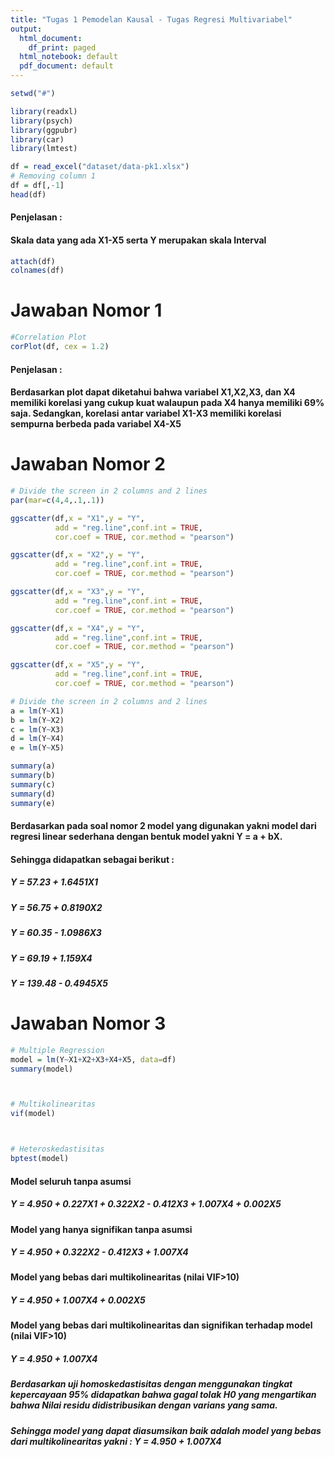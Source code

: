 ---
title: "Tugas 1 Pemodelan Kausal - Tugas Regresi Multivariabel"
output:
  html_document:
    df_print: paged
  html_notebook: default
  pdf_document: default
---


```{r config working directory}
setwd("#")
```

```{r load library}
library(readxl)
library(psych)
library(ggpubr)
library(car)
library(lmtest)
```


```{r create dataframe}
df = read_excel("dataset/data-pk1.xlsx")
# Removing column 1
df = df[,-1]
head(df)
```
#### Penjelasan : 
#### Skala data yang ada X1-X5 serta Y merupakan skala Interval

```{r attached the columns into variables}
attach(df)
colnames(df)
```
# Jawaban Nomor 1
```{r Jawaban Nomor 1}
#Correlation Plot
corPlot(df, cex = 1.2)
```

#### Penjelasan :
#### Berdasarkan plot dapat diketahui bahwa variabel X1,X2,X3, dan X4 memiliki korelasi yang cukup kuat walaupun pada X4 hanya memiliki 69% saja. Sedangkan, korelasi antar variabel X1-X3 memiliki korelasi sempurna berbeda pada variabel X4-X5



# Jawaban Nomor 2
```{r Jawaban Nomor 2.1}
# Divide the screen in 2 columns and 2 lines
par(mar=c(4,4,.1,.1))

ggscatter(df,x = "X1",y = "Y",
          add = "reg.line",conf.int = TRUE,
          cor.coef = TRUE, cor.method = "pearson")

ggscatter(df,x = "X2",y = "Y",
          add = "reg.line",conf.int = TRUE,
          cor.coef = TRUE, cor.method = "pearson")

ggscatter(df,x = "X3",y = "Y",
          add = "reg.line",conf.int = TRUE,
          cor.coef = TRUE, cor.method = "pearson")

ggscatter(df,x = "X4",y = "Y",
          add = "reg.line",conf.int = TRUE,
          cor.coef = TRUE, cor.method = "pearson")

ggscatter(df,x = "X5",y = "Y",
          add = "reg.line",conf.int = TRUE,
          cor.coef = TRUE, cor.method = "pearson")

```

```{r Jawaban Nomor 2.2}
# Divide the screen in 2 columns and 2 lines
a = lm(Y~X1)
b = lm(Y~X2)
c = lm(Y~X3)
d = lm(Y~X4)
e = lm(Y~X5)

summary(a)
summary(b)
summary(c)
summary(d)
summary(e)
```

#### Berdasarkan pada soal nomor 2 model yang digunakan yakni model dari regresi linear sederhana dengan bentuk model yakni Y = a + bX.
#### Sehingga didapatkan sebagai berikut :
##### Y = 57.23 + 1.6451X1
##### Y = 56.75 + 0.8190X2
##### Y = 60.35 - 1.0986X3
##### Y = 69.19 + 1.159X4
##### Y = 139.48 - 0.4945X5


# Jawaban Nomor 3
```{r}
# Multiple Regression
model = lm(Y~X1+X2+X3+X4+X5, data=df)
summary(model)



# Multikolinearitas
vif(model)



# Heteroskedastisitas
bptest(model)

```

#### Model seluruh tanpa asumsi
##### Y = 4.950 + 0.227X1 + 0.322X2 - 0.412X3 + 1.007X4 + 0.002X5
#### Model yang hanya signifikan tanpa asumsi
##### Y = 4.950 + 0.322X2 - 0.412X3 + 1.007X4


#### Model yang bebas dari multikolinearitas (nilai VIF>10)
##### Y = 4.950 + 1.007X4 + 0.002X5
#### Model yang bebas dari multikolinearitas dan signifikan terhadap model (nilai VIF>10)
##### Y = 4.950 + 1.007X4

##### Berdasarkan uji homoskedastisitas dengan menggunakan tingkat kepercayaan 95% didapatkan bahwa gagal tolak H0 yang mengartikan bahwa Nilai residu didistribusikan dengan varians yang sama.

##### Sehingga model yang dapat diasumsikan baik adalah model yang bebas dari multikolinearitas yakni : Y = 4.950 + 1.007X4

